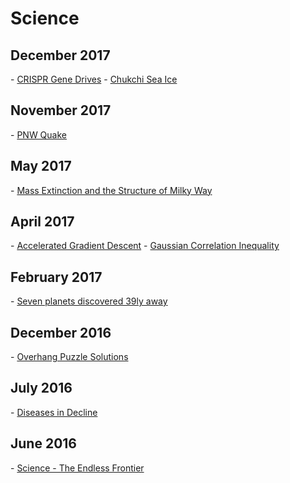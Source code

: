 
= Science =

== December 2017 ==
- [[https://www.quantamagazine.org/new-model-warns-about-crispr-gene-drives-in-the-wild-20171116/|CRISPR Gene Drives]]
- [[http://nsidc.org/arcticseaicenews/2017/12/record-low-extent-in-the-chukchi-sea/|Chukchi Sea Ice]]
== November 2017 ==
- [[https://www.newyorker.com/magazine/2015/07/20/the-really-big-one|PNW Quake]]
== May 2017 ==
- [[https://arxiv.org/pdf/1309.4838.pdf|Mass Extinction and the Structure of Milky Way]]
== April 2017 ==
- [[http://distill.pub/2017/momentum/|Accelerated Gradient Descent]]
- [[https://www.quantamagazine.org/20170328-statistician-proves-gaussian-correlation-inequality/|Gaussian Correlation Inequality]]
== February 2017 ==
- [[http://www.nature.com/news/these-seven-alien-worlds-could-help-explain-how-planets-form-1.21512?WT.mc_id=TWT_NatureNews|Seven planets discovered 39ly away]]
== December 2016 ==
- [[https://www.quantamagazine.org/20161202-overhang-puzzle-solution/|Overhang Puzzle Solutions]]
== July 2016 ==
- [[https://www.nytimes.com/2016/07/10/upshot/a-medical-mystery-of-the-best-kind-major-diseases-are-in-decline.html|Diseases in Decline]]
== June 2016 ==
- [[https://www.nsf.gov/od/lpa/nsf50/vbush1945.htm|Science - The Endless Frontier]]
